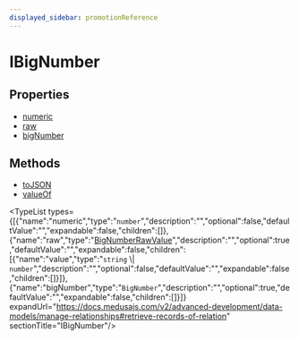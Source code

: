 ```yaml
---
displayed_sidebar: promotionReference
---
```



# IBigNumber

## Properties

- [numeric](page.mdx#numeric)
- [raw](page.mdx#raw)
- [bigNumber](page.mdx#bignumber)

## Methods

- [toJSON](../../IBigNumber/methods/promotion.IBigNumber.toJSON/page.mdx)
- [valueOf](../../IBigNumber/methods/promotion.IBigNumber.valueOf/page.mdx)

<TypeList types={[{"name":"numeric","type":"`number`","description":"","optional":false,"defaultValue":"","expandable":false,"children":[]},{"name":"raw","type":"[BigNumberRawValue](../../types/promotion.BigNumberRawValue/page.mdx)","description":"","optional":true,"defaultValue":"","expandable":false,"children":[{"name":"value","type":"`string` \\| `number`","description":"","optional":false,"defaultValue":"","expandable":false,"children":[]}]},{"name":"bigNumber","type":"`BigNumber`","description":"","optional":true,"defaultValue":"","expandable":false,"children":[]}]} expandUrl="https://docs.medusajs.com/v2/advanced-development/data-models/manage-relationships#retrieve-records-of-relation" sectionTitle="IBigNumber"/>
